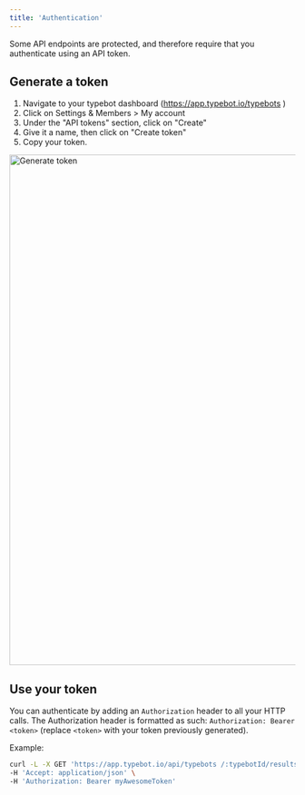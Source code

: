```yaml
---
title: 'Authentication'
---
```


Some API endpoints are protected, and therefore require that you authenticate using an API token.

## Generate a token

1. Navigate to your typebot dashboard (https://app.typebot.io/typebots )
2. Click on Settings & Members > My account
3. Under the "API tokens" section, click on "Create"
4. Give it a name, then click on "Create token"
5. Copy your token.

<Frame>
  <img
    src="/images/api/authentication/generateToken.png"
    width="900"
    alt="Generate token"
  />
</Frame>

## Use your token

You can authenticate by adding an `Authorization` header to all your HTTP calls. The Authorization header is formatted as such: `Authorization: Bearer <token>` (replace `<token>` with your token previously generated).

Example:

```sh
curl -L -X GET 'https://app.typebot.io/api/typebots /:typebotId/results' \
-H 'Accept: application/json' \
-H 'Authorization: Bearer myAwesomeToken'
```
